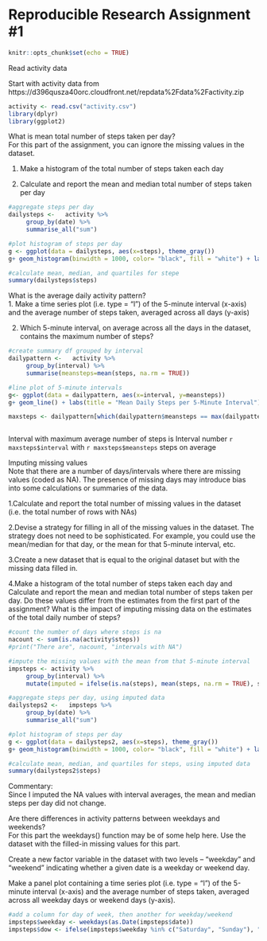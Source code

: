 Reproducible Research Assignment #1
===================================



```r
knitr::opts_chunk$set(echo = TRUE)
```

Read activity data

Start with activity data from https://d396qusza40orc.cloudfront.net/repdata%2Fdata%2Factivity.zip

```r
activity <- read.csv("activity.csv")
library(dplyr)
library(ggplot2)
```

What is mean total number of steps taken per day?  
For this part of the assignment, you can ignore the missing values in the dataset.

1. Make a histogram of the total number of steps taken each day

2. Calculate and report the mean and median total number of steps taken per day

```r

#aggregate steps per day
dailysteps <-   activity %>% 
     group_by(date) %>%
     summarise_all("sum")

#plot histogram of steps per day
g <- ggplot(data = dailysteps, aes(x=steps), theme_gray())
g+ geom_histogram(binwidth = 1000, color= "black", fill = "white") + labs(title = "Histogram of Steps per Day") + scale_y_continuous(breaks = seq(0, 10, by = 1))

#calculate mean, median, and quartiles for stepe
summary(dailysteps$steps)

```

What is the average daily activity pattern?  
1. Make a time series plot (i.e. type = "l") of the 5-minute interval (x-axis) and the average number of steps taken, averaged across all days (y-axis)

2. Which 5-minute interval, on average across all the days in the dataset, contains the maximum number of steps?



```r
#create summary df grouped by interval
dailypattern <-   activity %>% 
     group_by(interval) %>%
     summarise(meansteps=mean(steps, na.rm = TRUE))

#line plot of 5-minute intervals
g<- ggplot(data = dailypattern, aes(x=interval, y=meansteps))
g+ geom_line() + labs(title = "Mean Daily Steps per 5-Minute Interval") +ylab("Steps")

maxsteps <- dailypattern[which(dailypattern$meansteps == max(dailypattern$meansteps)),]



```
Interval with maximum average number of steps is Interval number `r maxsteps$interval` with `r maxsteps$meansteps` steps on average


Imputing missing values  
Note that there are a number of days/intervals where there are missing values (coded as NA). The presence of missing days may introduce bias into some calculations or summaries of the data.

1.Calculate and report the total number of missing values in the dataset (i.e. the total number of rows with NAs)

2.Devise a strategy for filling in all of the missing values in the dataset. The strategy does not need to be sophisticated. For example, you could use the mean/median for that day, or the mean for that 5-minute interval, etc.

3.Create a new dataset that is equal to the original dataset but with the missing data filled in.

4.Make a histogram of the total number of steps taken each day and Calculate and report the mean and median total number of steps taken per day. Do these values differ from the estimates from the first part of the assignment? What is the impact of imputing missing data on the estimates of the total daily number of steps?

```r
#count the number of days where steps is na
nacount <- sum(is.na(activity$steps))
#print("There are", nacount, "intervals with NA")

#impute the missing values with the mean from that 5-minute interval
impsteps <- activity %>% 
     group_by(interval) %>% 
     mutate(imputed = ifelse(is.na(steps), mean(steps, na.rm = TRUE), steps))

#aggregate steps per day, using imputed data
dailysteps2 <-   impsteps %>% 
     group_by(date) %>%
     summarise_all("sum")

#plot histogram of steps per day
g <- ggplot(data = dailysteps2, aes(x=steps), theme_gray())
g+ geom_histogram(binwidth = 1000, color= "black", fill = "white") + labs(title = "Histogram of Steps per Day, NA imputed") + scale_y_continuous(breaks = seq(0, 10, by = 1))

#calculate mean, median, and quartiles for steps, using imputed data
summary(dailysteps2$steps)

```
Commentary:  
Since I imputed the NA values with interval averages, the mean and median steps per day did not change.



Are there differences in activity patterns between weekdays and weekends?  
For this part the weekdays() function may be of some help here. Use the dataset with the filled-in missing values for this part.

Create a new factor variable in the dataset with two levels -- "weekday" and "weekend" indicating whether a given date is a weekday or weekend day.

Make a panel plot containing a time series plot (i.e. type = "l") of the 5-minute interval (x-axis) and the average number of steps taken, averaged across all weekday days or weekend days (y-axis).

```r

#add a column for day of week, then another for weekday/weekend
impsteps$weekday <- weekdays(as.Date(impsteps$date))
impsteps$dow <- ifelse(impsteps$weekday %in% c("Saturday", "Sunday"), "weekend", "weekday")

```
